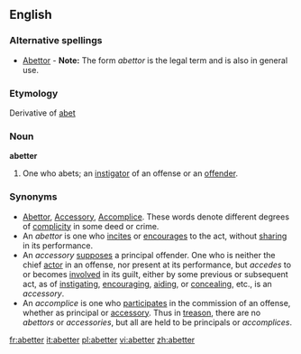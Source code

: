 ==English==

===Alternative spellings===
* [[abettor|Abettor]] - '''Note:''' The form ''abettor'' is the legal term and is also in general use.

===Etymology===
Derivative of [[abet]]

===Noun===
'''abetter'''
# One who abets; an [[instigator]] of an offense or an [[offender]].

===Synonyms===
*[[abettor|Abettor]], [[Accessory]], [[Accomplice]]. These words denote different degrees of [[complicity]] in some deed or crime. 
*An ''abettor'' is one who [[incites]] or [[encourages]] to the act, without [[sharing]] in its performance. 
*An ''accessory'' [[supposes]] a principal offender. One who is neither the chief [[actor]] in an offense, nor present at its performance, but ''accedes'' to or becomes [[involved]] in its guilt, either by some previous or subsequent act, as of [[instigating]], [[encouraging]], [[aiding]], or [[concealing]], etc., is an ''accessory''. 
*An ''accomplice'' is one who [[participates]] in the commission of an offense, whether as principal or [[accessory]]. Thus in [[treason]], there are no ''abettors'' or ''accessories'', but all are held to be principals or ''accomplices''.

[[fr:abetter]]
[[it:abetter]]
[[pl:abetter]]
[[vi:abetter]]
[[zh:abetter]]